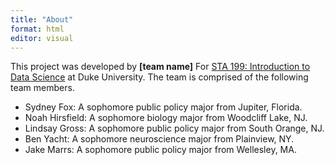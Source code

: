 ```yaml
---
title: "About"
format: html
editor: visual
---
```


This project was developed by **\[team name\]** For [STA 199: Introduction to Data Science](https://sta199-s23-2.github.io/) at Duke University. The team is comprised of the following team members.

-   Sydney Fox: A sophomore public policy major from Jupiter, Florida.
-   Noah Hirsfield: A sophomore biology major from Woodcliff Lake, NJ.
-   Lindsay Gross: A sophomore public policy major from South Orange, NJ.
-   Ben Yacht: A sophomore neuroscience major from Plainview, NY.
-   Jake Marrs: A sophomore public policy major from Wellesley, MA.
